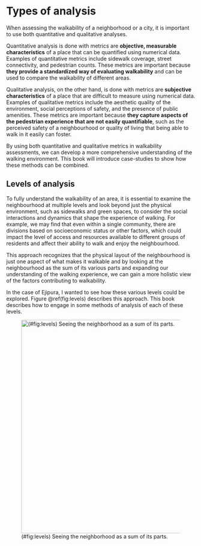 # Types of analysis

When assessing the walkability of a neighborhood or a city, it is important to use both quantitative and qualitative analyses.

Quantitative analysis is done with metrics are **objective, measurable characteristics** of a place that can be quantified using numerical data. Examples of quantitative metrics include sidewalk coverage, street connectivity, and pedestrian counts. These metrics are important because **they provide a standardized way of evaluating walkability** and can be used to compare the walkability of different areas.

Qualitative analysis, on the other hand, is done with metrics are **subjective characteristics** of a place that are difficult to measure using numerical data. Examples of qualitative metrics include the aesthetic quality of the environment, social perceptions of safety, and the presence of public amenities. These metrics are important because **they capture aspects of the pedestrian experience that are not easily quantifiable**, such as the perceived safety of a neighbourhood or quality of living that being able to walk in it easily can foster.

By using both quantitative and qualitative metrics in walkability assessments, we can develop a more comprehensive understanding of the walking environment. This book will introduce case-studies to show how these methods can be combined.

## Levels of analysis {#levels}

To fully understand the walkability of an area, it is essential to examine the neighbourhood at multiple levels and look beyond just the physical environment, such as sidewalks and green spaces, to consider the social interactions and dynamics that shape the experience of walking. For example, we may find that even within a single community, there are divisions based on socioeconomic status or other factors, which could impact the level of access and resources available to different groups of residents and affect their ability to walk and enjoy the neighbourhood.

This approach recognizes that the physical layout of the neighbourhood is just one aspect of what makes it walkable and by looking at the neighbourhood as the sum of its various parts and expanding our understanding of the walking experience, we can gain a more holistic view of the factors contributing to walkability.

In the case of Ejipura, I wanted to see how these various levels could be explored. Figure \@ref(fig:levels) describes this approach. This book describes how to engage in some methods of analysis of each of these levels.

![(#fig:levels) Seeing the neighborhood as a sum of its parts.](images/levels.png){width="15cm"}
